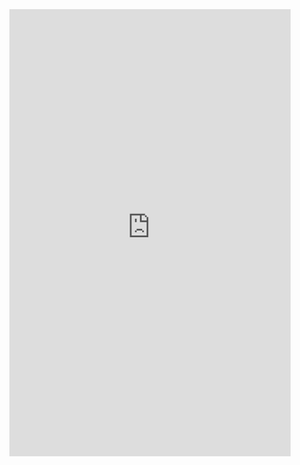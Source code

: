 <iframe src="https://xsj1t2-jannellenavales.shinyapps.io/freshmanmentorprogram/" width="100%" height="800" style="border: none; margin-left: 0;">

</iframe>
